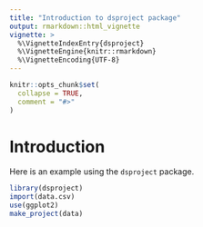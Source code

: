 ```yaml
---
title: "Introduction to dsproject package"
output: rmarkdown::html_vignette
vignette: >
  %\VignetteIndexEntry{dsproject}
  %\VignetteEngine{knitr::rmarkdown}
  %\VignetteEncoding{UTF-8}
---
```


```r
knitr::opts_chunk$set(
  collapse = TRUE,
  comment = "#>"
)
```

# Introduction

Here is an example using the `dsproject` package.
```r
library(dsproject)
import(data.csv)
use(ggplot2)
make_project(data)
```
